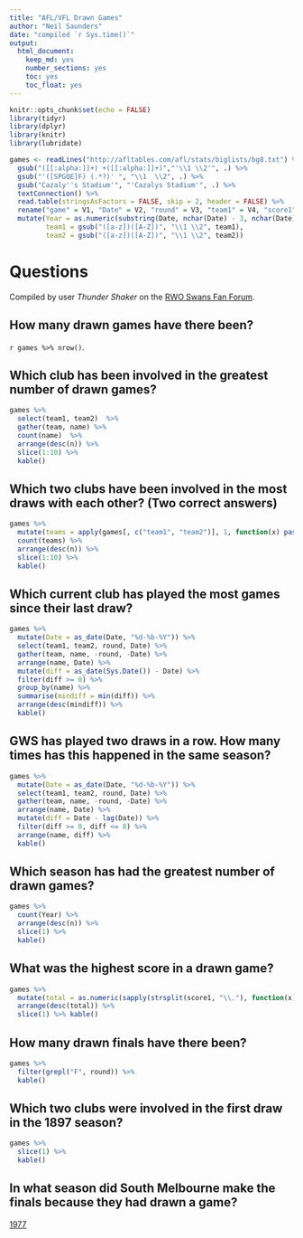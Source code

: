 ```yaml
---
title: "AFL/VFL Drawn Games"
author: "Neil Saunders"
date: "compiled `r Sys.time()`"
output: 
  html_document: 
    keep_md: yes
    number_sections: yes
    toc: yes
    toc_float: yes
---
```


```r
knitr::opts_chunk$set(echo = FALSE)
library(tidyr)
library(dplyr)
library(knitr)
library(lubridate)

games <- readLines("http://afltables.com/afl/stats/biglists/bg8.txt") %>%
  gsub("([[:alpha:]]+) +([[:alpha:]]+)","'\\1 \\2'", .) %>%
  gsub("'([SPGQE]F) (.*?)' ", "\\1  \\2", .) %>%
  gsub("Cazaly''s Stadium'", "'Cazalys Stadium'", .) %>%
  textConnection() %>%
  read.table(stringsAsFactors = FALSE, skip = 2, header = FALSE) %>%
  rename("game" = V1, "Date" = V2, "round" = V3, "team1" = V4, "score1" = V5, "team2" = V6, "score2" = V7, "venue" = V8) %>%
  mutate(Year = as.numeric(substring(Date, nchar(Date) - 3, nchar(Date))),
         team1 = gsub("([a-z])([A-Z])", "\\1 \\2", team1),
         team2 = gsub("([a-z])([A-Z])", "\\1 \\2", team2))
```

# Questions
Compiled by user *Thunder Shaker* on the [RWO Swans Fan Forum](http://www.redandwhiteonline.com/forum/showthread.php/43085-Lies-damned-lies-and-statistics?p=732150&viewfull=1#post732150).

## How many drawn games have there been?
`r games %>% nrow()`.

## Which club has been involved in the greatest number of drawn games?
```r
games %>% 
  select(team1, team2)  %>% 
  gather(team, name) %>% 
  count(name)  %>% 
  arrange(desc(n)) %>% 
  slice(1:10) %>%
  kable()
```

## Which two clubs have been involved in the most draws with each other? (Two correct answers)
```r
games %>% 
  mutate(teams = apply(games[, c("team1", "team2")], 1, function(x) paste(sort(x), collapse = "/"))) %>% 
  count(teams) %>% 
  arrange(desc(n)) %>% 
  slice(1:10) %>%
  kable()
```

## Which current club has played the most games since their last draw?
```r
games %>% 
  mutate(Date = as_date(Date, "%d-%b-%Y")) %>% 
  select(team1, team2, round, Date) %>% 
  gather(team, name, -round, -Date) %>% 
  arrange(name, Date) %>% 
  mutate(diff = as_date(Sys.Date()) - Date) %>% 
  filter(diff >= 0) %>% 
  group_by(name) %>% 
  summarise(mindiff = min(diff)) %>%
  arrange(desc(mindiff)) %>%
  kable()
```

## GWS has played two draws in a row. How many times has this happened in the same season?
```r
games %>% 
  mutate(Date = as_date(Date, "%d-%b-%Y")) %>% 
  select(team1, team2, round, Date) %>% 
  gather(team, name, -round, -Date) %>% 
  arrange(name, Date) %>% 
  mutate(diff = Date - lag(Date)) %>% 
  filter(diff >= 0, diff <= 8) %>% 
  arrange(name, diff) %>%
  kable()
```

## Which season has had the greatest number of drawn games?
```r
games %>% 
  count(Year) %>% 
  arrange(desc(n)) %>%
  slice(1) %>%
  kable()
```

## What was the highest score in a drawn game?
```r
games %>% 
  mutate(total = as.numeric(sapply(strsplit(score1, "\\."), function(x) x[3]))) %>%
  arrange(desc(total)) %>% 
  slice(1) %>% kable()
```

## How many drawn finals have there been?
```r
games %>%
  filter(grepl("F", round)) %>%
  kable()
```

## Which two clubs were involved in the first draw in the 1897 season?
```r
games %>% 
  slice(1) %>%
  kable()
```

## In what season did South Melbourne make the finals because they had drawn a game?
 [1977](http://australianfootball.com/articles/view/Drawing%2Bthe%2Bbest%2Bconclusion/177)
